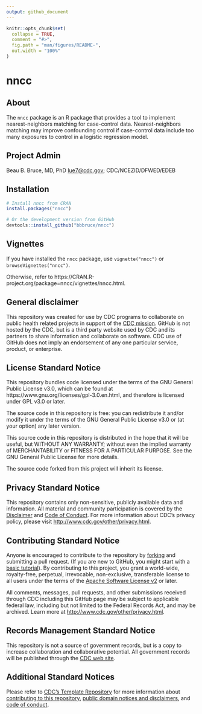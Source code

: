 ```yaml
---
output: github_document
---
```


<!-- README.md is generated from README.Rmd. Please edit that file -->

```r
knitr::opts_chunk$set(
  collapse = TRUE,
  comment = "#>",
  fig.path = "man/figures/README-",
  out.width = "100%"
)
```

# nncc

<!-- badges: start -->
<!-- badges: end -->

## About

The `nncc` package is an R package that provides a tool to implement 
nearest-neighbors matching for case-control data. Nearest-neighbors matching 
may improve confounding control if case-control data include too many exposures
to control in a logistic regression model.

## Project Admin

Beau B. Bruce, MD, PhD <lue7@cdc.gov>; CDC/NCEZID/DFWED/EDEB

## Installation
``` r
# Install nncc from CRAN
install.packages("nncc")

# Or the development version from GitHub
devtools::install_github("bbbruce/nncc")
```

## Vignettes

If you have installed the `nncc` package, use `vignette("nncc")` or `browseVignettes("nncc")`.

Otherwise, refer to https://CRAN.R-project.org/package=nncc/vignettes/nncc.html.



## General disclaimer 

This repository was created for use by CDC programs to collaborate on public health related projects in support of the [CDC mission](https://www.cdc.gov/about/organization/mission.htm).  GitHub is not hosted by the CDC, but is a third party website used by CDC and its partners to share information and collaborate on software. CDC use of GitHub does not imply an endorsement of any one particular service, product, or enterprise. 

## License Standard Notice

This repository bundles code licensed under the terms of the GNU General Public License v3.0, which can be found at https://www.gnu.org/licenses/gpl-3.0.en.html, and therefore is licensed under GPL v3.0 or later.

The source code in this repository is free: you can redistribute it and/or modify it under the terms of the GNU General Public License v3.0 or (at your option) any later version.

This source code in this repository is distributed in the hope that it will be useful, but WITHOUT ANY WARRANTY; without even the implied warranty of MERCHANTABILITY or FITNESS FOR A PARTICULAR PURPOSE. See the GNU General Public License for more details.

The source code forked from this project will inherit its license.

## Privacy Standard Notice

This repository contains only non-sensitive, publicly available data and
information. All material and community participation is covered by the
[Disclaimer](https://github.com/CDCgov/template/blob/master/DISCLAIMER.md)
and [Code of Conduct](https://github.com/CDCgov/template/blob/master/code-of-conduct.md).
For more information about CDC's privacy policy, please visit [http://www.cdc.gov/other/privacy.html](https://www.cdc.gov/other/privacy.html).

## Contributing Standard Notice

Anyone is encouraged to contribute to the repository by [forking](https://help.github.com/articles/fork-a-repo)
and submitting a pull request. (If you are new to GitHub, you might start with a
[basic tutorial](https://help.github.com/articles/set-up-git)). By contributing
to this project, you grant a world-wide, royalty-free, perpetual, irrevocable,
non-exclusive, transferable license to all users under the terms of the
[Apache Software License v2](http://www.apache.org/licenses/LICENSE-2.0.html) or
later.

All comments, messages, pull requests, and other submissions received through
CDC including this GitHub page may be subject to applicable federal law, including but not limited to the Federal Records Act, and may be archived. Learn more at [http://www.cdc.gov/other/privacy.html](http://www.cdc.gov/other/privacy.html).

## Records Management Standard Notice

This repository is not a source of government records, but is a copy to increase
collaboration and collaborative potential. All government records will be
published through the [CDC web site](http://www.cdc.gov).

## Additional Standard Notices

Please refer to [CDC's Template Repository](https://github.com/CDCgov/template)
for more information about [contributing to this repository](https://github.com/CDCgov/template/blob/master/CONTRIBUTING.md),
[public domain notices and disclaimers](https://github.com/CDCgov/template/blob/master/DISCLAIMER.md),
and [code of conduct](https://github.com/CDCgov/template/blob/master/code-of-conduct.md).
